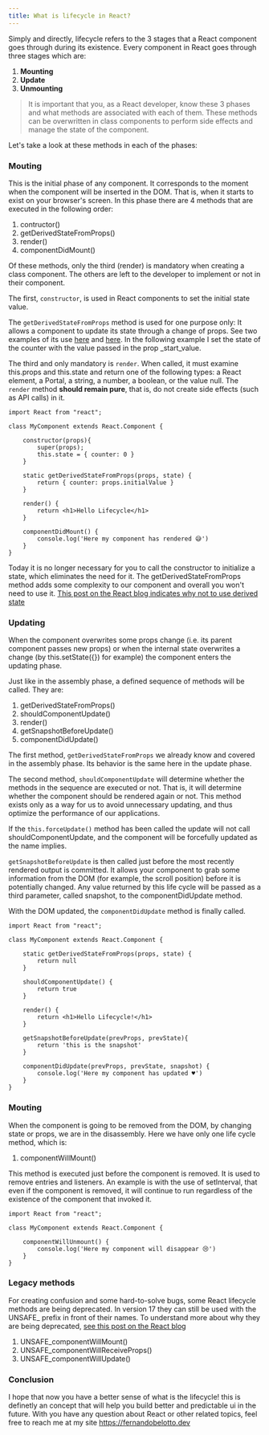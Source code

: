 ```yaml
---
title: What is lifecycle in React?
---
```


Simply and directly, lifecycle refers to the 3 stages that a React component goes through during its existence.
Every component in React goes through three stages which are:

1. **Mounting**
2. **Update**
3. **Unmounting**

> It is important that you, as a React developer, know these 3 phases and what methods are associated with each of them. These methods can be overwritten in class components to perform side effects and manage the state of the component.
> 

Let's take a look at these methods in each of the phases:

### Mouting

This is the initial phase of any component. It corresponds to the moment when the component will be inserted in the DOM. That is, when it starts to exist on your browser's screen.
In this phase there are 4 methods that are executed in the following order:

1. contructor()
2. getDerivedStateFromProps()
3. render()
4. componentDidMount()

Of these methods, only the third (render) is mandatory when creating a class component. The others are left to the developer to implement or not in their component.

The first, `constructor`, is used in React components to set the initial state value.

The `getDerivedStateFromProps` method is used for one purpose only: It allows a component to update its state through a change of props. See two examples of its use [here](https://reactjs.org/blog/2018/03/27/update-on-async-rendering.html#updating-state-based-on-props) and [here](https://reactjs.org/blog/2018/03/27/update-on-async-rendering.html#fetching-external-data-when-props-change). In the following example I set the state of the counter with the value passed in the prop \_start_value.

The third and only mandatory is `render`. When called, it must examine this.props and this.state and return one of the following types: a React element, a Portal, a string, a number, a boolean, or the value null. The `render` method **should remain pure**, that is, do not create side effects (such as API calls) in it.

```
import React from "react";

class MyComponent extends React.Component {

    constructor(props){
        super(props);
        this.state = { counter: 0 }
    }

    static getDerivedStateFromProps(props, state) {
        return { counter: props.initialValue }
    }

    render() {
        return <h1>Hello Lifecycle</h1>
    }

    componentDidMount() {
        console.log('Here my component has rendered 😅')
    }
}

```

Today it is no longer necessary for you to call the constructor to initialize a state, which eliminates the need for it. The getDerivedStateFromProps method adds some complexity to our component and overall you won't need to use it. [This post on the React blog indicates why not to use derived state](https://reactjs.org/blog/2018/06/07/you-probably-dont-need-derived-state.html)

### Updating

When the component overwrites some props change (i.e. its parent component passes new props) or when the internal state overwrites a change (by this.setState({}) for example) the component enters the updating phase.

Just like in the assembly phase, a defined sequence of methods will be called. They are:

1. getDerivedStateFromProps()
2. shouldComponentUpdate()
3. render()
4. getSnapshotBeforeUpdate()
5. componentDidUpdate()

The first method, `getDerivedStateFromProps` we already know and covered in the assembly phase. Its behavior is the same here in the update phase.

The second method, `shouldComponentUpdate` will determine whether the methods in the sequence are executed or not. That is, it will determine whether the component should be rendered again or not. This method exists only as a way for us to avoid unnecessary updating, and thus optimize the performance of our applications.

If the `this.forceUpdate()` method has been called the update will not call shouldComponentUpdate, and the component will be forcefully updated as the name implies.

`getSnapshotBeforeUpdate` is then called just before the most recently rendered output is committed. It allows your component to grab some information from the DOM (for example, the scroll position) before it is potentially changed. Any value returned by this life cycle will be passed as a third parameter, called snapshot, to the componentDidUpdate method.

With the DOM updated, the `componentDidUpdate` method is finally called.

```
import React from "react";

class MyComponent extends React.Component {

    static getDerivedStateFromProps(props, state) {
        return null
    }

    shouldComponentUpdate() {
        return true
    }

    render() {
        return <h1>Hello Lifecycle!</h1>
    }

    getSnapshotBeforeUpdate(prevProps, prevState){
        return 'this is the snapshot'
    }

    componentDidUpdate(prevProps, prevState, snapshot) {
        console.log('Here my component has updated ♥')
    }
}

```

### Mouting

When the component is going to be removed from the DOM, by changing state or props, we are in the disassembly.
Here we have only one life cycle method, which is:

1. componentWillMount()

This method is executed just before the component is removed. It is used to remove entries and listeners. An example is with the use of setInterval, that even if the component is removed, it will continue to run regardless of the existence of the component that invoked it.

```
import React from "react";

class MyComponent extends React.Component {

    componentWillUnmount() {
        console.log('Here my component will disappear 😢')
    }
}

```

### Legacy methods

For creating confusion and some hard-to-solve bugs, some React lifecycle methods are being deprecated. In version 17 they can still be used with the UNSAFE\_ prefix in front of their names. To understand more about why they are being deprecated, [see this post on the React blog](https://reactjs.org/blog/2018/03/27/update-on-async-rendering.html)

1. UNSAFE_componentWillMount()
2. UNSAFE_componentWillReceiveProps()
3. UNSAFE_componentWillUpdate()

### Conclusion

I hope that now you have a better sense of what is the lifecycle! this is definetly an concept that will help you build better and predictable ui in the future. With you have any question about React or other related topics, feel free to reach me at my site https://fernandobelotto.dev